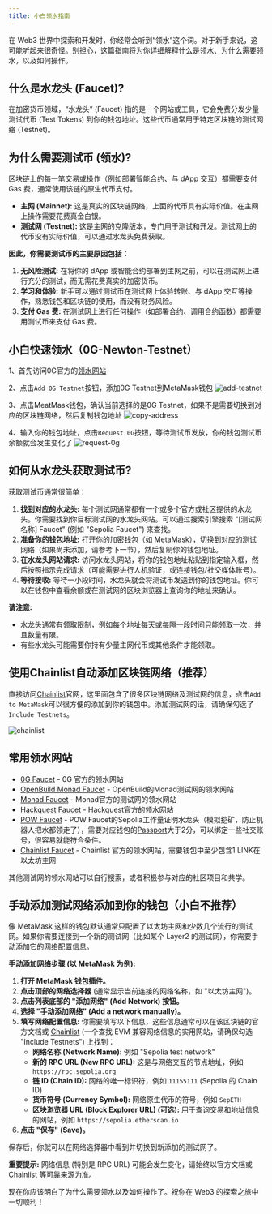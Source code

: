 ```yaml
---
title: 小白领水指南
---
```


在 Web3 世界中探索和开发时，你经常会听到“领水”这个词。对于新手来说，这可能听起来很奇怪。别担心，这篇指南将为你详细解释什么是领水、为什么需要领水，以及如何操作。

## 什么是水龙头 (Faucet)?

在加密货币领域，“水龙头” (Faucet) 指的是一个网站或工具，它会免费分发少量测试代币 (Test Tokens) 到你的钱包地址。这些代币通常用于特定区块链的测试网络 (Testnet)。

## 为什么需要测试币 (领水)?

区块链上的每一笔交易或操作（例如部署智能合约、与 dApp 交互）都需要支付 Gas 费，通常使用该链的原生代币支付。

*   **主网 (Mainnet):** 这是真实的区块链网络，上面的代币具有实际价值。在主网上操作需要花费真金白银。
*   **测试网 (Testnet):** 这是主网的克隆版本，专门用于测试和开发。测试网上的代币没有实际价值，可以通过水龙头免费获取。

**因此，你需要测试币的主要原因包括：**

1.  **无风险测试:** 在将你的 dApp 或智能合约部署到主网之前，可以在测试网上进行充分的测试，而无需花费真实的加密货币。
2.  **学习和体验:** 新手可以通过测试币在测试网上体验转账、与 dApp 交互等操作，熟悉钱包和区块链的使用，而没有财务风险。
3.  **支付 Gas 费:** 在测试网上进行任何操作（如部署合约、调用合约函数）都需要用测试币来支付 Gas 费。

## 小白快速领水（0G-Newton-Testnet）

1、首先访问0G官方的[领水网站](https://hub.0g.ai/faucet)

2、点击`Add 0G Testnet`按钮，添加0G Testnet到MetaMask钱包
![add-testnet](/faucet/add-testnet.png)

3、点击MeatMask钱包，确认当前选择的是0G Testnet，如果不是需要切换到对应的区块链网络，然后复制钱包地址
![copy-address](/faucet/copy-address.png)

4、输入你的钱包地址，点击`Request 0G`按钮，等待测试币发放，你的钱包测试币余额就会发生变化了
![request-0g](/faucet/request-0g.png)


## 如何从水龙头获取测试币?

获取测试币通常很简单：

1.  **找到对应的水龙头:** 每个测试网通常都有一个或多个官方或社区提供的水龙头。你需要找到你目标测试网的水龙头网站。可以通过搜索引擎搜索 "[测试网名称] Faucet" (例如 "Sepolia Faucet") 来查找。
2.  **准备你的钱包地址:** 打开你的加密钱包（如 MetaMask），切换到对应的测试网络（如果尚未添加，请参考下一节），然后复制你的钱包地址。
3.  **在水龙头网站请求:** 访问水龙头网站，将你的钱包地址粘贴到指定输入框，然后按照指示完成请求（可能需要进行人机验证，或连接钱包/社交媒体账号）。
4.  **等待接收:** 等待一小段时间，水龙头就会将测试币发送到你的钱包地址。你可以在钱包中查看余额或在测试网的区块浏览器上查询你的地址来确认。

**请注意:**

*   水龙头通常有领取限制，例如每个地址每天或每隔一段时间只能领取一次，并且数量有限。
*   有些水龙头可能需要你持有少量主网代币或其他条件才能领取。

## 使用Chainlist自动添加区块链网络（推荐）

直接访问[Chainlist](https://chainlist.org/)官网，这里面包含了很多区块链网络及测试网的信息，点击`Add to MetaMask`可以很方便的添加到你的钱包中。添加测试网的话，请确保勾选了`Include Testnets`。

![chainlist](/faucet/chainlist.png)

## 常用领水网站

*   [0G Faucet](https://hub.0g.ai/faucet) - 0G 官方的领水网站
*   [OpenBuild Monad Faucet](https://faucet.openbuild.xyz/monad?code=85b04405-88f6-40d4-9d3a-25624636c84a) - OpenBuild的Monad测试网的领水网站
*   [Monad Faucet](https://testnet.monad.xyz/) - Monad官方的测试网的领水网站
*   [Hackquest Faucet](https://www.hackquest.io/zh-cn/faucets) - Hackquest官方的领水网站
*   [POW Faucet](https://sepolia-faucet.pk910.de/) - POW Faucet的Sepolia工作量证明水龙头（模拟挖矿，防止机器人把水都领走了），需要对应钱包的[Passport](https://app.passport.xyz/)大于2分，可以绑定一些社交账号，很容易就能符合条件。
*   [Chainlist Faucet](https://faucets.chain.link/) - Chainlist 官方的领水网站，需要钱包中至少包含1 LINK在以太坊主网

其他测试网的领水网站可以自行搜索，或者积极参与对应的社区项目和共学。

## 手动添加测试网络添加到你的钱包（小白不推荐）

像 MetaMask 这样的钱包默认通常只配置了以太坊主网和少数几个流行的测试网。如果你需要连接到一个新的测试网（比如某个 Layer2 的测试网），你需要手动添加它的网络配置信息。

**手动添加网络步骤 (以 MetaMask 为例):**

1.  **打开 MetaMask 钱包插件。**
2.  **点击顶部的网络选择器** (通常显示当前连接的网络名称，如 "以太坊主网")。
3.  **点击列表底部的 "添加网络" (Add Network) 按钮。**
4.  **选择 "手动添加网络" (Add a network manually)。**
5.  **填写网络配置信息:** 你需要填写以下信息，这些信息通常可以在该区块链的官方文档或 [Chainlist](https://chainlist.org/) (一个查找 EVM 兼容网络信息的实用网站，请确保勾选 "Include Testnets") 上找到：
    *   **网络名称 (Network Name):** 例如 "Sepolia test network"
    *   **新的 RPC URL (New RPC URL):** 这是与网络交互的节点地址，例如 `https://rpc.sepolia.org`
    *   **链 ID (Chain ID):** 网络的唯一标识符，例如 `11155111` (Sepolia 的 Chain ID)
    *   **货币符号 (Currency Symbol):** 网络原生代币的符号，例如 `SepETH`
    *   **区块浏览器 URL (Block Explorer URL) (可选):** 用于查询交易和地址信息的网站，例如 `https://sepolia.etherscan.io`
6.  **点击 "保存" (Save)。**

保存后，你就可以在网络选择器中看到并切换到新添加的测试网了。

**重要提示:** 网络信息 (特别是 RPC URL) 可能会发生变化，请始终以官方文档或 Chainlist 等可靠来源为准。

现在你应该明白了为什么需要领水以及如何操作了。祝你在 Web3 的探索之旅中一切顺利！
